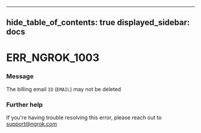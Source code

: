 

---
hide_table_of_contents: true
displayed_sidebar: docs
---


# ERR_NGROK_1003

### Message
The billing email `ID` (`EMAIL`) may not be deleted

<ErrorDetails error="err_ngrok_1003" />



### Further help
If you're having trouble resolving this error, please reach out to [support@ngrok.com](mailto:support@ngrok.com?subject=Help%20with%20ERR_NGROK_1003)

